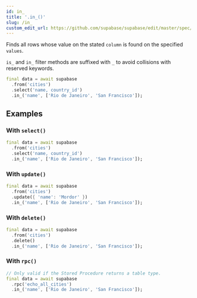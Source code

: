 ```yaml
---
id: in_
title: '.in_()'
slug: /in_
custom_edit_url: https://github.com/supabase/supabase/edit/master/spec/supabase_dart_v1_legacy.yml
---
```



Finds all rows whose value on the stated `column` is found on the specified `values`.

`is_` and `in_` filter methods are suffixed with `_` to avoid collisions with reserved keywords.

```dart
final data = await supabase
  .from('cities')
  .select('name, country_id')
  .in_('name', ['Rio de Janeiro', 'San Francisco']);
```

## Examples

### With `select()`

```dart
final data = await supabase
  .from('cities')
  .select('name, country_id')
  .in_('name', ['Rio de Janeiro', 'San Francisco']);
```

### With `update()`

```dart
final data = await supabase
  .from('cities')
  .update({ 'name': 'Mordor' })
  .in_('name', ['Rio de Janeiro', 'San Francisco']);
```

### With `delete()`

```dart
final data = await supabase
  .from('cities')
  .delete()
  .in_('name', ['Rio de Janeiro', 'San Francisco']);
```

### With `rpc()`

```dart
// Only valid if the Stored Procedure returns a table type.
final data = await supabase
  .rpc('echo_all_cities')
  .in_('name', ['Rio de Janeiro', 'San Francisco']);
```
